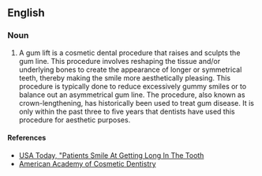 ==English==

===Noun===
{{en-noun}} 

# A gum lift is a cosmetic dental procedure that raises and sculpts the gum line. This procedure involves reshaping the tissue and/or underlying bones to create the appearance of longer or symmetrical teeth, thereby making the smile more aesthetically pleasing. This procedure is typically done to reduce excessively gummy smiles or to balance out an asymmetrical gum line. The procedure, also known as crown-lengthening, has historically been used to treat gum disease. It is only within the past three to five years that dentists have used this procedure for aesthetic purposes.

====References====
*[http://www.usatoday.com/life/lifestyle/2006-01-18-gum-lifts_x.htm USA Today, "Patients Smile At Getting Long In The Tooth]
*[http://www.aacd.com/procedures/gumlifts.asp American Academy of Cosmetic Dentistry]